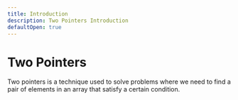 ```yaml
---
title: Introduction
description: Two Pointers Introduction
defaultOpen: true
---
```


# Two Pointers

Two pointers is a technique used to solve problems where we need to find a pair of elements in an array that satisfy a certain condition.

